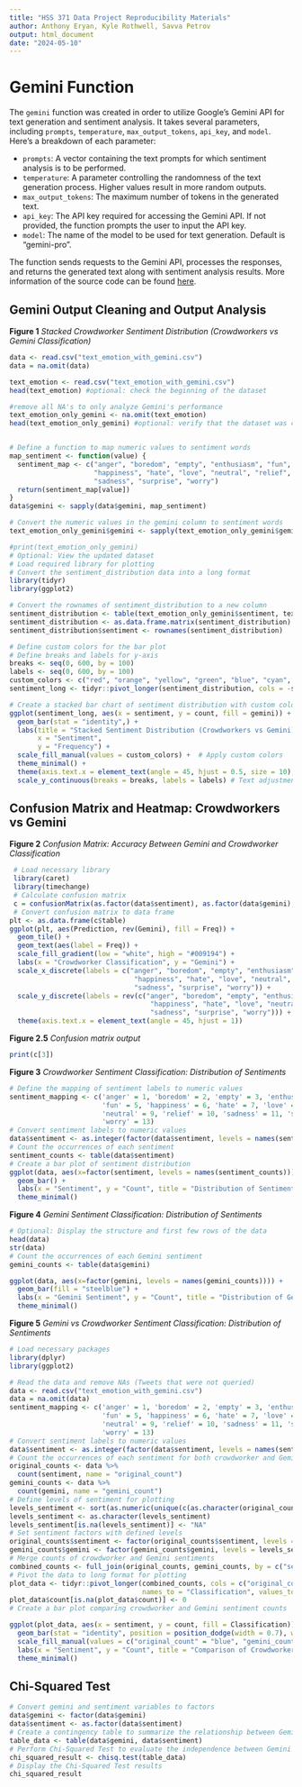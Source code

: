 ---
title: "HSS 371 Data Project Reproducibility Materials"
author: Anthony Eryan, Kyle Rothwell, Savva Petrov  
output: html_document
date: "2024-05-10"
---
# Gemini Function

The `gemini` function was created in order to utilize Google's Gemini API for text generation and sentiment analysis. It takes several parameters, including `prompts`, `temperature`, `max_output_tokens`, `api_key`, and `model`. Here's a breakdown of each parameter:

- `prompts`: A vector containing the text prompts for which sentiment analysis is to be performed.
- `temperature`: A parameter controlling the randomness of the text generation process. Higher values result in more random outputs.
- `max_output_tokens`: The maximum number of tokens in the generated text.
- `api_key`: The API key required for accessing the Gemini API. If not provided, the function prompts the user to input the API key.
- `model`: The name of the model to be used for text generation. Default is "gemini-pro".

The function sends requests to the Gemini API, processes the responses, and returns the generated text along with sentiment analysis results. More information of the source code can be found [here](https://github.com/wilkflow/qssProj/blob/main/317_Gemini_LLM.R).  



## Gemini Output Cleaning and Output Analysis

**Figure 1** 
*Stacked Crowdworker Sentiment Distribution (Crowdworkers vs Gemini Classification)*


```{r}
data <- read.csv("text_emotion_with_gemini.csv")
data = na.omit(data)

text_emotion <- read.csv("text_emotion_with_gemini.csv")
head(text_emotion) #optional: check the beginning of the dataset

#remove all NA's to only analyze Gemini's performance
text_emotion_only_gemini <- na.omit(text_emotion)
head(text_emotion_only_gemini) #optional: verify that the dataset was cleaned


# Define a function to map numeric values to sentiment words
map_sentiment <- function(value) {
  sentiment_map <- c("anger", "boredom", "empty", "enthusiasm", "fun", 
                     "happiness", "hate", "love", "neutral", "relief", 
                     "sadness", "surprise", "worry")
  return(sentiment_map[value])
}
data$gemini <- sapply(data$gemini, map_sentiment)

# Convert the numeric values in the gemini column to sentiment words
text_emotion_only_gemini$gemini <- sapply(text_emotion_only_gemini$gemini, map_sentiment)

#print(text_emotion_only_gemini) 
# Optional: View the updated dataset
# Load required library for plotting
# Convert the sentiment_distribution data into a long format
library(tidyr)
library(ggplot2)

# Convert the rownames of sentiment_distribution to a new column
sentiment_distribution <- table(text_emotion_only_gemini$sentiment, text_emotion_only_gemini$gemini)
sentiment_distribution <- as.data.frame.matrix(sentiment_distribution)
sentiment_distribution$sentiment <- rownames(sentiment_distribution)

# Define custom colors for the bar plot
# Define breaks and labels for y-axis
breaks <- seq(0, 600, by = 100)
labels <- seq(0, 600, by = 100)
custom_colors <- c("red", "orange", "yellow", "green", "blue", "cyan", "purple", "magenta", "pink", "brown", "tan3", "gray", "gray26")
sentiment_long <- tidyr::pivot_longer(sentiment_distribution, cols = -sentiment, names_to = "gemini", values_to = "count")

# Create a stacked bar chart of sentiment distribution with custom colors
ggplot(sentiment_long, aes(x = sentiment, y = count, fill = gemini)) +
  geom_bar(stat = "identity",) +
  labs(title = "Stacked Sentiment Distribution (Crowdworkers vs Gemini)",
       x = "Sentiment",
       y = "Frequency") +
  scale_fill_manual(values = custom_colors) +  # Apply custom colors
  theme_minimal() +
  theme(axis.text.x = element_text(angle = 45, hjust = 0.5, size = 10), plot.title = element_text(size = 12, hjust = 0)) +
  scale_y_continuous(breaks = breaks, labels = labels) # Text adjustment for the x and y axis respectively

```






## Confusion Matrix and Heatmap: Crowdworkers vs Gemini
**Figure 2**
*Confusion Matrix: Accuracy Between Gemini and Crowdworker Classification*


```{r}
 # Load necessary library
 library(caret)
 library(timechange)
 # Calculate confusion matrix
 c = confusionMatrix(as.factor(data$sentiment), as.factor(data$gemini), positive = NULL, dnn = c("Prediction", "Gemini"))
 # Convert confusion matrix to data frame
plt <- as.data.frame(c$table)
ggplot(plt, aes(Prediction, rev(Gemini), fill = Freq)) +
  geom_tile() +
  geom_text(aes(label = Freq)) +
  scale_fill_gradient(low = "white", high = "#009194") +
  labs(x = "Crowdworker Classification", y = "Gemini") +
  scale_x_discrete(labels = c("anger", "boredom", "empty", "enthusiasm", "fun", 
                               "happiness", "hate", "love", "neutral", "relief", 
                               "sadness", "surprise", "worry")) +
  scale_y_discrete(labels = rev(c("anger", "boredom", "empty", "enthusiasm", "fun", 
                                   "happiness", "hate", "love", "neutral", "relief", 
                                   "sadness", "surprise", "worry"))) +
  theme(axis.text.x = element_text(angle = 45, hjust = 1))


```
**Figure 2.5**
*Confusion matrix output*
```{r}
print(c[3])
```

**Figure 3**
*Crowdworker Sentiment Classification: Distribution of Sentiments*

```{r}
# Define the mapping of sentiment labels to numeric values
sentiment_mapping <- c('anger' = 1, 'boredom' = 2, 'empty' = 3, 'enthusiasm' = 4,
                       'fun' = 5, 'happiness' = 6, 'hate' = 7, 'love' = 8,
                       'neutral' = 9, 'relief' = 10, 'sadness' = 11, 'surprise' = 12,
                       'worry' = 13)
# Convert sentiment labels to numeric values
data$sentiment <- as.integer(factor(data$sentiment, levels = names(sentiment_mapping), labels = sentiment_mapping))
# Count the occurrences of each sentiment
sentiment_counts <- table(data$sentiment)
# Create a bar plot of sentiment distribution
ggplot(data, aes(x=factor(sentiment, levels = names(sentiment_counts)))) + 
  geom_bar() + 
  labs(x = "Sentiment", y = "Count", title = "Distribution of Sentiments") +
  theme_minimal()
```



**Figure 4**
*Gemini Sentiment Classification: Distribution of Sentiments*

```{r}
# Optional: Display the structure and first few rows of the data
head(data)
str(data)
# Count the occurrences of each Gemini sentiment
gemini_counts <- table(data$gemini)

ggplot(data, aes(x=factor(gemini, levels = names(gemini_counts)))) +
  geom_bar(fill = "steelblue") +
  labs(x = "Gemini Sentiment", y = "Count", title = "Distribution of Gemini API Sentiments") +
  theme_minimal()
```

**Figure 5**
*Gemini vs Crowdworker Sentiment Classification: Distribution of Sentiments*


```{r}
# Load necessary packages
library(dplyr)
library(ggplot2)

# Read the data and remove NAs (Tweets that were not queried)
data <- read.csv("text_emotion_with_gemini.csv")
data = na.omit(data)
sentiment_mapping <- c('anger' = 1, 'boredom' = 2, 'empty' = 3, 'enthusiasm' = 4,
                       'fun' = 5, 'happiness' = 6, 'hate' = 7, 'love' = 8,
                       'neutral' = 9, 'relief' = 10, 'sadness' = 11, 'surprise' = 12,
                       'worry' = 13)
# Convert sentiment labels to numeric values
data$sentiment <- as.integer(factor(data$sentiment, levels = names(sentiment_mapping), labels = sentiment_mapping))
# Count the occurrences of each sentiment for both crowdworker and Gemini classifications
original_counts <- data %>% 
  count(sentiment, name = "original_count")
gemini_counts <- data %>% 
  count(gemini, name = "gemini_count")
# Define levels of sentiment for plotting
levels_sentiment <- sort(as.numeric(unique(c(as.character(original_counts$sentiment), as.character(gemini_counts$gemini)))))
levels_sentiment <- as.character(levels_sentiment)
levels_sentiment[is.na(levels_sentiment)] <- "NA" 
# Set sentiment factors with defined levels
original_counts$sentiment <- factor(original_counts$sentiment, levels = levels_sentiment)
gemini_counts$gemini <- factor(gemini_counts$gemini, levels = levels_sentiment)
# Merge counts of crowdworker and Gemini sentiments
combined_counts <- full_join(original_counts, gemini_counts, by = c("sentiment" = "gemini"))
# Pivot the data to long format for plotting
plot_data <- tidyr::pivot_longer(combined_counts, cols = c("original_count", "gemini_count"), 
                                 names_to = "Classification", values_to = "count")
plot_data$count[is.na(plot_data$count)] <- 0
# Create a bar plot comparing crowdworker and Gemini sentiment counts

ggplot(plot_data, aes(x = sentiment, y = count, fill = Classification)) +
  geom_bar(stat = "identity", position = position_dodge(width = 0.7), width = 0.6) +
  scale_fill_manual(values = c("original_count" = "blue", "gemini_count" = "red")) +
  labs(x = "Sentiment", y = "Count", title = "Comparison of Crowdworker and Gemini Sentiment Counts") +
  theme_minimal()

```




## Chi-Squared Test

```{r}
# Convert gemini and sentiment variables to factors
data$gemini <- factor(data$gemini)
data$sentiment <- as.factor(data$sentiment)
# Create a contingency table to summarize the relationship between Gemini and sentiment
table_data <- table(data$gemini, data$sentiment)
# Perform Chi-Squared Test to evaluate the independence between Gemini and sentiment
chi_squared_result <- chisq.test(table_data)
# Display the Chi-Squared Test results
chi_squared_result
```
